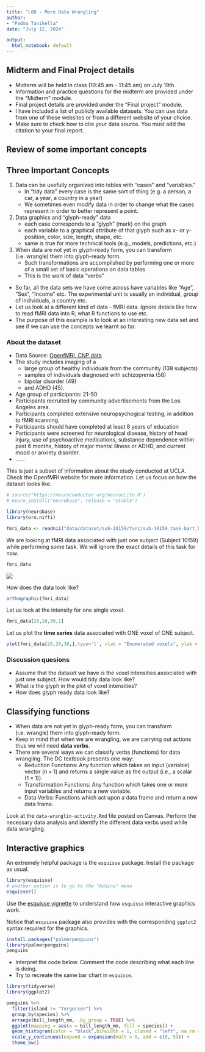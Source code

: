 ```yaml
---
title: "L08 - More Data Wrangling"
author: 
- "Padma Tanikella" 
date: "July 12, 2024"

output: 
  html_notebook: default
---
```


## Midterm and Final Project details
- Midterm will be held in class (10:45 am - 11:45 am) on July 19th.
- Information and practice questions for the midterm are provided under the "Midterm" module.
- Final project details are provided under the "Final project" module.
- I have included a list of publicly available datasets. You can use data from one of these websites or from a different website of your choice.
- Make sure to check how to cite your data source. You must add the citation to your final report. 


## Review of some important concepts

## Three Important Concepts 

1. Data can be usefully organized into tables with "cases" and "variables."  
    - In "tidy data" every case is the same sort of thing (e.g. a person, a car, a year, a country in a year) 
    - We sometimes even modify data in order to change what the cases represent in order to better represent a point.

2. Data graphics and "glyph-ready" data
    - each case corresponds to a "glyph" (mark) on the graph
    - each variable to a graphical attribute of that glyph such as x- or y-position, color, size, length, shape, etc. 
    - same is true for more technical tools (e.g., models, predictions, etc.) 

3. When data are not yet in glyph-ready form, you can transform (i.e. wrangle) them into glyph-ready form.  
    - Such transformations are accomplished by performing one or more of a small set of basic operations on data tables
    - This is the work of data "verbs" 

* So far, all the data sets we have come across have variables like "Age", "Sex", "Income" etc. The experimental unit is usually an individual, group of individuals, a country etc.
* Let us look at a different kind of data - fMRI data. Ignore details like how to read fMRI data into R, what R functions to use etc. 
* The purpose of this example is to look at an interesting new data set and see if we can use the concepts we learnt so far.

### About the dataset
- Data Source: [OpenfMRI, CNP data](https://openfmri.org/dataset/ds000030/)
- The study includes imaging of a 
    - large group of healthy individuals from the community (138 subjects)
    - samples of individuals diagnosed with schizoprenia (58)
    - bipolar disorder (49)
    - and ADHD (45).
- Age group of participants: 21-50
- Participants recruited by community advertisements from the Los Angeles area.
- Participants completed extensive neuropsychogical testing, in addition to fMRI scanning. 
- Participants should have completed at least 8 years of education 
- Participants were screened for neurological disease, history of head injury, use of psychoactive medications, substance dependence within past 6 months, history of major mental illness or ADHD, and current mood or anxiety disorder. 
- ......

This is just a subset of information about the study conducted at UCLA. Check the OpenfMRI website for more information. Let us focus on how the dataset looks like.

```r
# source("https://neuroconductor.org/neurocLite.R")
# neuro_install("neurobase", release = "stable")

library(neurobase)
library(oro.nifti)
```

```r
fmri_data <- readnii("data/dataset/sub-10159/func/sub-10159_task-bart_bold.nii/sub-10159_task-bart_bold.nii")
```

We are looking at fMRI data associated with just one subject (Subject 10159) while performing some task. We will ignore the exact details of this task for now.
```r
fmri_data
```

![](../images/neuro.png)

How does the data look like?
```r
orthographic(fmri_data)
```

Let us look at the intensity for one single voxel.
```r
fmri_data[20,20,30,1]
```


Let us plot the **time series** data associated with ONE voxel of ONE subject.
```r
plot(fmri_data[20,20,30,],type='l', xlab = "Enumerated voxels", ylab = "Intensities")
```

### Discussion quesions
- Assume that the dataset we have is the voxel intensities associated with just one subject. How would tidy data look like?
- What is the glyph in the plot of voxel intensities?
- How does glyph ready data look like?


## Classifying functions
* When data are not yet in glyph-ready form, you can transform (i.e. wrangle) them into glyph-ready form.
* Keep in mind that when we are wrangling, we are carrying out actions thus we will need **data verbs**.
* There are several ways we can classify verbs (functions) for data wrangling. The DC textbook presents one way:
  - Reduction Functions: Any function which takes an input (variable) vector ($n \times 1$) and returns a single value as the output (i.e., a scalar ($1 \times 1$)).
  - Transformation Functions: Any function which takes one or more input variables and returns a new variable.
  - Data Verbs: Functions which act upon a data frame and return a new data frame.
  
Look at the `data-wranglin-activity.Rmd` file posted on Canvas. Perform the necessary data analysis and identify the different data verbs used while data wrangling.

## Interactive graphics
An extremely helpful package is the `esquisse` package. Install the package as usual. 

```r
library(esquisse)
# another option is to go to the "Addins" menu
esquisser()
```

Use the [esquisse vignette](https://cran.r-project.org/web/packages/esquisse/vignettes/get-started.html) to understand how `esquisse` interactive graphics work.

Notice that `esquisse` package also provides with the corresponding `ggplot2` syntax required for the graphics.

```r
install.packages("palmerpenguins")
library(palmerpenguins)
penguins
```

- Interpret the code below. Comment the code describing what each line is doing. 
- Try to recreate the same bar chart in `esquisse`.

```r
library(tidyverse)
library(ggplot2)

penguins %>%
  filter(island != "Torgersen") %>%
  group_by(species) %>%
  arrange(bill_length_mm, .by_group = TRUE) %>%
  ggplot(mapping = aes(x = bill_length_mm, fill = species)) +
  geom_histogram(color = "black",binwidth = 1, closed = "left", na.rm = TRUE) +
  scale_y_continuous(expand = expansion(mult = 0, add = c(0, 5))) +
  theme_bw()
```




























